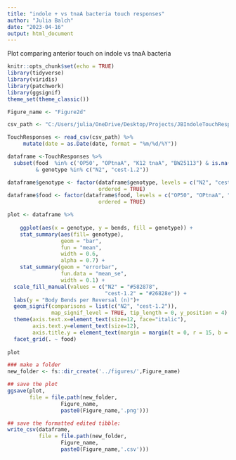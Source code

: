 ```yaml
---
title: "indole + vs tnaA bacteria touch responses"
author: "Julia Balch"
date: "2023-04-16"
output: html_document
---
```

Plot comparing anterior touch on indole vs tnaA bacteria

```r
knitr::opts_chunk$set(echo = TRUE)
library(tidyverse)
library(viridis)
library(patchwork)
library(ggsignif)
theme_set(theme_classic())

Figure_name <- "Figure2d"

```


```r

csv_path <- "C:/Users/julia/OneDrive/Desktop/Projects/JBIndoleTouchResponseMS/datasets/TouchResponsesData.csv"

TouchResponses <- read_csv(csv_path) %>%
     mutate(date = as.Date(date, format = "%m/%d/%Y"))

dataframe <-TouchResponses %>%
  subset(food  %in% c('OP50', "OPtnaA", "K12 tnaA", "BW25113") & is.na(additive) & !time_off_food_min %in% c("10", "0", "30") 
         & genotype %in% c("N2", "cest-1.2"))

dataframe$genotype <- factor(dataframe$genotype, levels = c("N2", "cest-1.2"),
                             ordered = TRUE)
dataframe$food <- factor(dataframe$food, levels = c("OP50", "OPtnaA", "BW25113", "K12 tnaA"),
                             ordered = TRUE)

```


```r
plot <- dataframe %>%
  
    ggplot(aes(x = genotype, y = bends, fill = genotype)) +
    stat_summary(aes(fill= genotype),
                 geom = "bar", 
                 fun = "mean", 
                 width = 0.6,
                 alpha = 0.7) +
    stat_summary(geom = "errorbar", 
                 fun.data = "mean_se", 
                 width = 0.1) +
  scale_fill_manual(values = c("N2" = "#582878",
                               "cest-1.2" = "#26828e")) +
  labs(y = "Body Bends per Reversal (n)")+
  geom_signif(comparisons = list(c("N2", "cest-1.2")),
              map_signif_level = TRUE, tip_length = 0, y_position = 4) +
  theme(axis.text.x=element_text(size=12, face="italic"),
        axis.text.y=element_text(size=12), 
        axis.title.y = element_text(margin = margin(t = 0, r = 15, b = 0, l = 0), size = 12)) +
  facet_grid(. ~ food)
  
plot
```

```r

### make a folder
new_folder <- fs::dir_create('../figures/',Figure_name)

## save the plot
ggsave(plot,
       file = file.path(new_folder,
                 Figure_name,
                 paste0(Figure_name,'.png')))

## save the formatted edited tibble:
write_csv(dataframe,
          file = file.path(new_folder,
                 Figure_name,
                 paste0(Figure_name,'.csv')))

```
